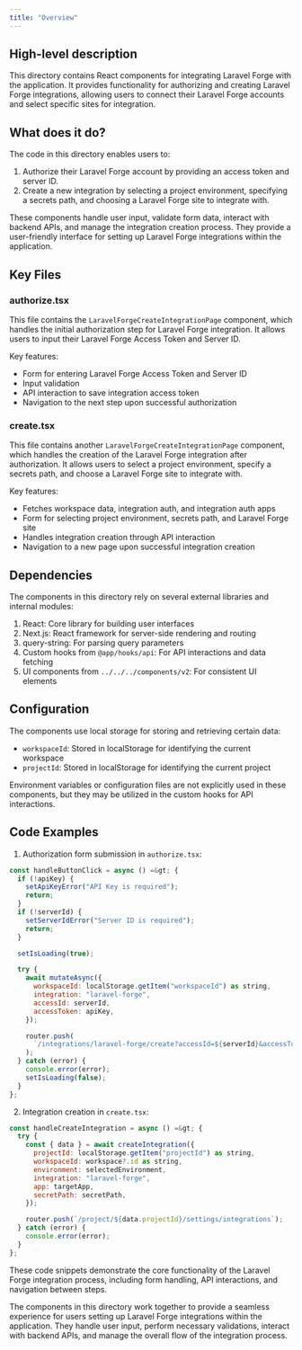 ```yaml
---
title: "Overview"
---
```


## High-level description
This directory contains React components for integrating Laravel Forge with the application. It provides functionality for authorizing and creating Laravel Forge integrations, allowing users to connect their Laravel Forge accounts and select specific sites for integration.

## What does it do?
The code in this directory enables users to:

1. Authorize their Laravel Forge account by providing an access token and server ID.
2. Create a new integration by selecting a project environment, specifying a secrets path, and choosing a Laravel Forge site to integrate with.

These components handle user input, validate form data, interact with backend APIs, and manage the integration creation process. They provide a user-friendly interface for setting up Laravel Forge integrations within the application.

## Key Files

### authorize.tsx
This file contains the `LaravelForgeCreateIntegrationPage` component, which handles the initial authorization step for Laravel Forge integration. It allows users to input their Laravel Forge Access Token and Server ID.

Key features:
- Form for entering Laravel Forge Access Token and Server ID
- Input validation
- API interaction to save integration access token
- Navigation to the next step upon successful authorization

### create.tsx
This file contains another `LaravelForgeCreateIntegrationPage` component, which handles the creation of the Laravel Forge integration after authorization. It allows users to select a project environment, specify a secrets path, and choose a Laravel Forge site to integrate with.

Key features:
- Fetches workspace data, integration auth, and integration auth apps
- Form for selecting project environment, secrets path, and Laravel Forge site
- Handles integration creation through API interaction
- Navigation to a new page upon successful integration creation

## Dependencies
The components in this directory rely on several external libraries and internal modules:

1. React: Core library for building user interfaces
2. Next.js: React framework for server-side rendering and routing
3. query-string: For parsing query parameters
4. Custom hooks from `@app/hooks/api`: For API interactions and data fetching
5. UI components from `../../../components/v2`: For consistent UI elements

## Configuration
The components use local storage for storing and retrieving certain data:

- `workspaceId`: Stored in localStorage for identifying the current workspace
- `projectId`: Stored in localStorage for identifying the current project

Environment variables or configuration files are not explicitly used in these components, but they may be utilized in the custom hooks for API interactions.

## Code Examples

1. Authorization form submission in `authorize.tsx`:

```javascript
const handleButtonClick = async () =&gt; {
  if (!apiKey) {
    setApiKeyError("API Key is required");
    return;
  }
  if (!serverId) {
    setServerIdError("Server ID is required");
    return;
  }

  setIsLoading(true);

  try {
    await mutateAsync({
      workspaceId: localStorage.getItem("workspaceId") as string,
      integration: "laravel-forge",
      accessId: serverId,
      accessToken: apiKey,
    });

    router.push(
      `/integrations/laravel-forge/create?accessId=${serverId}&accessToken=${apiKey}`
    );
  } catch (error) {
    console.error(error);
    setIsLoading(false);
  }
};
```

2. Integration creation in `create.tsx`:

```javascript
const handleCreateIntegration = async () =&gt; {
  try {
    const { data } = await createIntegration({
      projectId: localStorage.getItem("projectId") as string,
      workspaceId: workspace?.id as string,
      environment: selectedEnvironment,
      integration: "laravel-forge",
      app: targetApp,
      secretPath: secretPath,
    });

    router.push(`/project/${data.projectId}/settings/integrations`);
  } catch (error) {
    console.error(error);
  }
};
```

These code snippets demonstrate the core functionality of the Laravel Forge integration process, including form handling, API interactions, and navigation between steps.

The components in this directory work together to provide a seamless experience for users setting up Laravel Forge integrations within the application. They handle user input, perform necessary validations, interact with backend APIs, and manage the overall flow of the integration process.